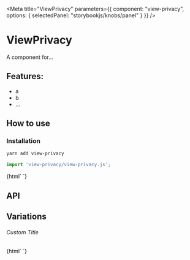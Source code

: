 

<Meta 
  title="ViewPrivacy"
  parameters={{
    component: "view-privacy",
    options: { selectedPanel: "storybookjs/knobs/panel" }
  }}
/>

# ViewPrivacy

A component for...

## Features:

- a
- b
- ...

## How to use

### Installation

```bash
yarn add view-privacy
```

```js
import 'view-privacy/view-privacy.js';
```

<Preview withToolbar>
  <Story name="Simple">
    {html`
      <view-privacy></view-privacy>
    `}
  </Story>
</Preview>

## API

<Props of="view-privacy" />

## Variations

###### Custom Title

<Story name="Custom Title">
  {html`
    <view-privacy .title=${'Hello World'}></view-privacy>
  `}
</Story>
